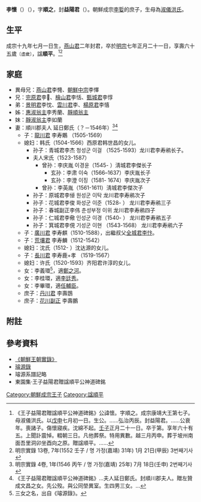 '''李懷'''（{{lang-ko|'''이회'''}}）（{{bd|1488年||1552年|}}），字'''順之'''，封'''益陽君'''（{{lang-ko|'''익양군'''}}）。朝鮮成宗[[李娎|李娎]]的庶子，生母為[[淑儀洪氏_(朝鮮成宗)|淑儀洪氏]]。
==生平==
成宗十九年七月一日生，[[燕山君|燕山君]]二年封君，卒於[[朝鮮明宗|明宗]]七年正月二十一日，享壽六十五歲<small>〔虛歲〕</small>，諡'''順平'''。<ref>《王子益陽君贈諡順平公神道碑銘》公諱懷。字順之。成宗康靖大王第七子。母淑儀洪氏。以[[戊申|戊申]]七月初一日。生公。……弘治丙辰。封益陽君。……公衰年。喪諸子。傷懷寢疾。沈綿不起。[[壬子|壬子]]正月二十一日。卒于第。享年六十有五。上聞訃震悼。輟朝三日。凡他葬祭。特用異數。越三月丙申。葬于坡州南面吾里洞卯坐酉向之原。贈諡順平。……</ref><ref>明宗實錄 13卷, 7年(1552 壬子 / 명 가정(嘉靖) 31年) 1月 21日(甲辰) 3번째기사</ref>

==家庭==
*異母兄：[[燕山君|燕山君]]李㦕、[[朝鮮中宗|朝鮮中宗]]李懌
*兄：[[完原君|完原君]]李𢢝、[[檜山君|檜山君]]李恬、[[甄城君|甄城君]]李惇
*弟：[[景明君|景明君]]李忱、[[雲川君|雲川君]]李{{僻字|𪬦|左忄右寅}}、[[楊原君|楊原君]]李憘
*姊：[[惠淑翁主|惠淑翁主]]李秀蘭、[[靜順翁主|靜順翁主]]	
*妹：[[靜淑翁主|靜淑翁主]]李如蘭
*妻：順川郡夫人 延日鄭氏（？－1546年）<ref>明宗實錄 4卷, 1年(1546 丙午 / 명 가정(嘉靖) 25年) 7月 18日(壬申) 2번째기사</ref><ref>《王子益陽君贈諡順平公神道碑銘》…夫人延日鄭氏。封順川郡夫人。贈左贊成文昌之女。先公歿。與公同塋異室。生四男三女。…</ref>
**子：[[龍川君|龍川君]] 李寿鷴 （1505-1569）
**媳妇：韩氏（1504-1566）西原君韩世昌的女儿。
***孙子：青城君李杰 청성군 이걸 （1525-1593）龙川君李寿鹇长子。
***夫人宋氏（1523-1587）
****曾孙：李庆胤 이경윤（1545- ）淸城君李傑长子
*****玄孙：李肃 이숙（1566–1637）李庆胤长子
*****玄孙：李澄 이징（1581- 1674）李庆胤次子
****曾孙：李英胤（1561-1611）淸城君李傑次子
***孙子：原城君李倬 원성군 이탁 龙川君李寿鹇次子
***孙子：花城君李俊 화성군 이준（1528- ） 龙川君李寿鹇三子
***孙子：春城副正李伟 춘성부정 이위 龙川君李寿鹇四子
***孙子：仁城君李儆 인성군 이경（1540- ） 龙川君李寿鹇五子
***孙子：箕城君李俔 기성군 이현 （1543-1568） 龙川君李寿鹇六子
**子：[[廣川君|廣川君]] 李寿麒（1510-1588），出繼叔父[[全城君|全城君]][[李忭|李忭]]。
**子：[[荒壤君|荒壤君]] 李寿麟（1512-1542）
**媳妇：沈氏（1512-  ）沈达源的女儿。
**子：[[長川君|長川君]] 李寿鹿+孝 （1519-1567）
**媳妇：许氏（1520-1593）齐阳君许淳的女儿。
**女：李義環<ref>三女之名，出自《璿源錄》。</ref>，適[[鄭之河|鄭之河]]。
**女：李桂環，適[[李廷秀|李廷秀]]。
**女：李畢環，適[[任輔臣|任輔臣]]。
**庶子：[[丹川君|丹川君]] 李壽鵾
**庶子：[[花川副正|花川副正]] 李壽鵬

==附註==
{{reflist}}

== 參考資料 ==
*[http://sillok.history.go.kr/main/main.jsp 《朝鮮王朝實錄》] {{Wayback|url=http://sillok.history.go.kr/main/main.jsp |date=20150905161523 }}
*[https://web.archive.org/web/20131004223554/http://royal.kostma.net/Ge/MainTree 璿源錄]
*璿源系譜記略
*東園集·王子益陽君贈諡順平公神道碑銘
[[Category:朝鮮成宗王子|Category:朝鮮成宗王子]]
[[Category:諡順平|Category:諡順平]]